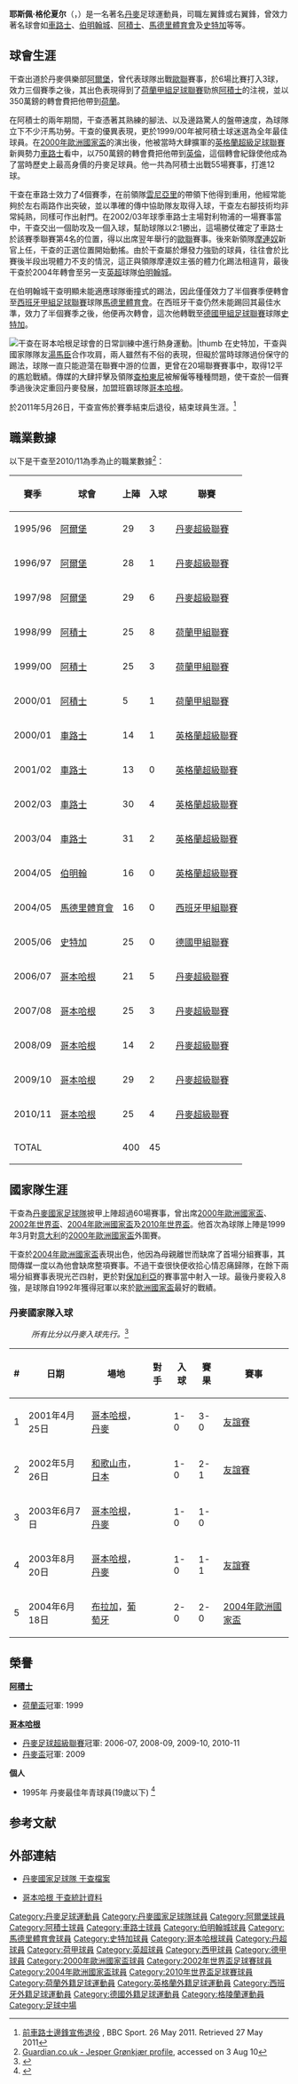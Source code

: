 {{noteTA|G1=uefa
|T=zh-hans:耶斯佩·格伦夏尔;zh-hk:謝斯柏·干查;zh-tw:耶斯佩·格倫夏爾;
|1=zh-hans:耶斯佩尔;zh-hk:謝斯柏;zh-tw:耶斯佩;
|2=zh-hans:格伦夏尔;zh-hk:干查;zh-tw:格倫夏爾;
|3=zh-hans:拉涅利;zh-hk:雲尼亞里;zh-tw:拉涅利;
|4=zh-hans:穆里尼奥;zh-hk:摩連奴;zh-tw:穆里尼奧;
|5=zh-hans:托马森;zh-hk:湯馬臣;zh-tw:托馬森;
|6=zh-hans:特拉帕托尼; zh-hk:查柏東尼;
}}
{{Football player infobox
| playername= 謝斯柏·干查<br />''Jesper Grønkjær''
| image=[[File:JesperGronkjaer_cropped.jpg|150px]]
| fullname= 謝斯柏·干查<br>Jesper Grønkjær
| dateofbirth = {{birth date and age|1977|8|12}}
| cityofbirth = [[努克|努克]]
| currentclub = 退役
| position = [[中場|中場]]、[[翼鋒|翼鋒]]、[[輔鋒|輔鋒]]
| clubnumber =  
| countryofbirth = {{GRL}}
| height = {{height|m=1.87}}
| youthyears = 
| youthclubs = {{tsl|en|Thisted FC||提斯特德}}
| years = 1995-98<br>1998-00<br>2000-04<br>2004<br>2005<br>2005-06<br>2006-11
| clubs = [[阿爾堡足球會|阿爾堡]]<br>[[阿積士|阿積士]]<br>[[切尔西足球俱乐部|車路士]]<br>[[伯明翰足球俱乐部|伯明翰城]]<br>[[馬德里體育會|馬德里體育會]]<br>[[斯图加特足球俱乐部|史特加]]<br>[[哥本哈根足球會|哥本哈根]]
| caps(goals) = {{0}}86 {{0}}(10)<br>{{0}}55 {{0}}(12)<br>{{0}}88 {{0}}{{0}}(7)<br>{{0}}16 {{0}}{{0}}(0)<br>{{0}}16 {{0}}{{0}}(0)<br>{{0}}25 {{0}}{{0}}(0)<br>101 {{0}}(14) 
| nationalyears = 1993<br>1992-94<br>1994-97<br>1996-99<br>1999-11
| nationalteam = 丹麥U16 <br> 丹麥U17<br> 丹麥U19<br> [[丹麥21歲以下國家足球隊|丹麥U21]]<br> [[丹麥國家足球隊|丹麥]]
| nationalcaps(goals) = {{0}}{{0}}2 {{0}}{{0}}(2)<br>{{0}}19 {{0}}(13)<br>{{0}}19 {{0}}{{0}}(7)<br>{{0}}24 {{0}}{{0}}(4)<br>{{0}}80 {{0}}{{0}}(5)
| pcupdate = 2010.11.14
| ntupdate = 2010.06.24
}}
{{中文譯名
| english        = Jesper '''Gronkjaer'''
| putonghua      = 格伦夏尔
| taiwan         = 格倫夏爾
| cantonese      = 干查
| other          = 
|}}
'''耶斯佩·格伦夏尔'''（'''{{lang|da|Jesper Grønkjær}}'''，{{bd|1977年|8月12日|catidx=Gronkjaer, Jesper}}）是一名著名[[丹麥|丹麥]]足球運動員，司職左翼鋒或右翼鋒，曾效力著名球會如[[車路士|車路士]]、[[伯明翰城|伯明翰城]]、[[阿積士|阿積士]]、[[馬德里體育會|馬德里體育會]]及[[史特加|史特加]]等等。

== 球會生涯 ==
干查出道於丹麥俱樂部[[阿爾堡|阿爾堡]]，曾代表球隊出戰[[歐聯|歐聯]]賽事，於6場比賽打入3球，效力三個賽季之後，其出色表現得到了[[荷蘭甲組足球聯賽|荷蘭甲組足球聯賽]]勁旅[[阿積士|阿積士]]的注視，並以350萬鎊的轉會費把他帶到[[荷蘭|荷蘭]]。

在阿積士的兩年期間，干查憑著其熟練的腳法、以及邊路驚人的盤帶速度，為球隊立下不少汗馬功勞。干查的優異表現，更於1999/00年被阿積士球迷選為全年最佳球員。在[[2000年歐洲國家盃|2000年歐洲國家盃]]的演出後，他被當時大肆擴軍的[[英格蘭超級足球聯賽|英格蘭超級足球聯賽]]新興勢力[[車路士|車路士]]看中，以750萬鎊的轉會費把他帶到[[英倫|英倫]]，這個轉會紀錄使他成為了當時歷史上最高身價的丹麥足球員。他一共為阿積士出戰55場賽事，打進12球。

干查在車路士效力了4個賽季，在前領隊[[雲尼亞里|雲尼亞里]]的帶領下他得到重用，他經常能夠於左右兩路作出突破，並以準確的傳中協助隊友取得入球，干查左右腳技術均非常純熟，同樣可作出射門。在2002/03年球季車路士主場對利物浦的一場賽事當中，干查交出一個助攻及一個入球，幫助球隊以2:1勝出，這場勝仗確定了車路士於該賽季聯賽第4名的位置，得以出席翌年舉行的[[歐聯|歐聯]]賽事。後來新領隊[[摩連奴|摩連奴]]新官上任，干查的正選位置開始動搖。由於干查屬於爆發力強勁的球員，往往會於比賽後半段出現體力不支的情況，這正與領隊摩連奴主張的體力化踢法相違背，最後干查於2004年轉會至另一支[[英超|英超]]球隊[[伯明翰城|伯明翰城]]。

在伯明翰城干查明顯未能適應球隊衝撞式的踢法，因此僅僅效力了半個賽季便轉會至[[西班牙甲組足球聯賽|西班牙甲組足球聯賽]]球隊[[馬德里體育會|馬德里體育會]]。在西班牙干查仍然未能踢回其最佳水準，效力了半個賽季之後，他便再次轉會，這次他轉戰至[[德國甲組足球聯賽|德國甲組足球聯賽]]球隊[[史特加|史特加]]。

[[File:Jespergrønkjær.JPG|干查在[[哥本哈根足球會]]的日常訓練中進行熱身運動。|thumb]]
在史特加，干查與國家隊隊友[[湯馬臣|湯馬臣]]合作攻肩，兩人雖然有不俗的表現，但礙於當時球隊過份保守的踢法，球隊一直只能遊蕩在聯賽中游的位置，更曾在20場聯賽賽事中，取得12平的尷尬戰績。傳媒的大肆抨擊及領隊[[查柏東尼|查柏東尼]]被解僱等種種問題，使干查於一個賽季過後決定重回丹麥發展，加盟班霸球隊[[哥本哈根足球會|哥本哈根]]。

於2011年5月26日，干查宣佈於賽季結束后退役，結束球員生涯。<ref>[http://news.bbc.co.uk/sport1/hi/football/13563276.stm 前車路士邊鋒宣佈退役] {{WebCite|url=https://www.webcitation.org/66ogJcDzC?url=http://www.bbc.co.uk/sport/0/football/13563276 |date=20120410091140 |dateformat=iso }}, BBC Sport. 26 May 2011. Retrieved 27 May 2011</ref>

==職業數據==
以下是干查至2010/11為季為止的職業數據<ref>[http://guardian.touch-line.com/?Lang=0&CTID=10&CPID=14&pStr=Player&PLID=9539&TEID=378 Guardian.co.uk - Jesper Grønkjær profile], accessed on 3 Aug 10</ref>：
{| class="wikitable"
|-
! 賽季 !! 球會 !! 上陣 !! 入球 !! 聯賽  
|-  
| 1995/96 || {{flagicon|Denmark}} [[阿爾堡|阿爾堡]] || 29 || 3 || [[丹麥超級聯賽|丹麥超級聯賽]]
|-  
| 1996/97 || {{flagicon|Denmark}} [[阿爾堡|阿爾堡]] || 28 || 1 || [[丹麥超級聯賽|丹麥超級聯賽]]
|-  
| 1997/98 || {{flagicon|Denmark}} [[阿爾堡|阿爾堡]] || 29 || 6 || [[丹麥超級聯賽|丹麥超級聯賽]]
|-  
| 1998/99 || {{flagicon|Netherlands}} [[阿積士|阿積士]] || 25 || 8 || [[荷蘭甲組聯賽|荷蘭甲組聯賽]]
|-  
| 1999/00 || {{flagicon|Netherlands}} [[阿積士|阿積士]] || 25 || 3 || [[荷蘭甲組聯賽|荷蘭甲組聯賽]]
|-  
| 2000/01 || {{flagicon|Netherlands}} [[阿積士|阿積士]] || 5 || 1 || [[荷蘭甲組聯賽|荷蘭甲組聯賽]]
|-  
| 2000/01 || {{flagicon|England}} [[車路士|車路士]] || 14 || 1 || [[英格蘭超級聯賽|英格蘭超級聯賽]]
|-  
| 2001/02 || {{flagicon|England}} [[車路士|車路士]] || 13 || 0 || [[英格蘭超級聯賽|英格蘭超級聯賽]]
|-  
| 2002/03 || {{flagicon|England}} [[車路士|車路士]] || 30 || 4 || [[英格蘭超級聯賽|英格蘭超級聯賽]]
|-  
| 2003/04 || {{flagicon|England}} [[車路士|車路士]] || 31 || 2 || [[英格蘭超級聯賽|英格蘭超級聯賽]]
|-  
| 2004/05 || {{flagicon|England}} [[伯明翰足球會|伯明翰]] || 16 || 0 || [[英格蘭超級聯賽|英格蘭超級聯賽]]
|-  
| 2004/05 || {{flagicon|Spain}} [[馬德里體育會|馬德里體育會]] || 16 || 0 || [[西班牙甲組聯賽|西班牙甲組聯賽]]
|-  
| 2005/06 || {{flagicon|Germany}} [[史特加|史特加]] || 25 || 0 || [[德國甲組聯賽|德國甲組聯賽]]
|-  
| 2006/07 || {{flagicon|Denmark}} [[哥本哈根足球會|哥本哈根]] || 21 || 5 || [[丹麥超級聯賽|丹麥超級聯賽]]
|-  
| 2007/08 || {{flagicon|Denmark}} [[哥本哈根足球會|哥本哈根]] || 25 || 3 || [[丹麥超級聯賽|丹麥超級聯賽]]
|-  
| 2008/09 || {{flagicon|Denmark}} [[哥本哈根足球會|哥本哈根]] || 14 || 2 || [[丹麥超級聯賽|丹麥超級聯賽]]
|-  
| 2009/10 || {{flagicon|Denmark}} [[哥本哈根足球會|哥本哈根]] || 29 || 2 || [[丹麥超級聯賽|丹麥超級聯賽]]
|-  
| 2010/11 || {{flagicon|Denmark}} [[哥本哈根足球會|哥本哈根]] || 25 || 4 || [[丹麥超級聯賽|丹麥超級聯賽]]
|-  
! colspan=2 |TOTAL  
! 400  
! 45  
!  
|}

== 國家隊生涯 ==
干查為[[丹麥國家足球隊|丹麥國家足球隊]]披甲上陣超過60場賽事，曾出席[[2000年歐洲國家盃|2000年歐洲國家盃]]、[[2002年世界盃|2002年世界盃]]、[[2004年歐洲國家盃|2004年歐洲國家盃]]及[[2010年世界盃|2010年世界盃]]。他首次為球隊上陣是1999年3月對[[意大利|意大利]]的[[2000年歐洲國家盃|2000年歐洲國家盃]]外圍賽。

干查於[[2004年歐洲國家盃|2004年歐洲國家盃]]表現出色，他因為母親離世而缺席了首場分組賽事，其間傳媒一度以為他會缺席整項賽事。不過干查很快便收拾心情忍痛歸隊，在餘下兩場分組賽事表現光芒四射，更於對[[保加利亞國家足球隊|保加利亞]]的賽事當中射入一球。最後丹麥殺入8強，是球隊自1992年獲得冠軍以來於[[歐洲國家盃|歐洲國家盃]]最好的戰績。

=== 丹麥國家隊入球 ===
:''所有比分以丹麥入球先行。''<ref>{{Cite web |url=http://www.dbu.dk/landshold/landsholdsdatabasen/LBasePlayerInfo.aspx?playerid=1578&teamtypeid=330&event=4#match |title=DBU Jesper Grønkjær scoring record |access-date=2010-07-24 |archive-date=2019-08-14 |archive-url=https://web.archive.org/web/20190814214823/http://www.dbu.dk/landshold/landsholdsdatabasen/LBasePlayerInfo.aspx?playerid=1578&teamtypeid=330&event=4#match |dead-url=no }}</ref>
{| class="wikitable"
! # !! 日期 !! 場地 !! 對手 !! 入球 !! 賽果 !! 賽事
|-
| 1 || 2001年4月25日 || [[哥本哈根|哥本哈根]]，[[丹麥|丹麥]] || {{SVN}} || 1-0 || 3-0 || [[友誼賽|友誼賽]]
|-
| 2 || 2002年5月26日 || [[和歌山市|和歌山市]]，[[日本|日本]] || {{TUN}} || 1-0 || 2-1 || [[友誼賽|友誼賽]]
|-
| 3 || 2003年6月7日 || [[哥本哈根|哥本哈根]]，[[丹麥|丹麥]] || {{NOR}} || 1-0 || 1-0 || {{tsl|en|UEFA Euro 2004 qualifying|2004年歐洲國家盃外圍賽}}
|-
| 4 || 2003年8月20日 || [[哥本哈根|哥本哈根]]，[[丹麥|丹麥]] || {{FIN}} || 1-0 || 1-1 || [[友誼賽|友誼賽]]
|-
| 5 || 2004年6月18日 || [[布拉加|布拉加]]，[[葡萄牙|葡萄牙]] || {{BUL}} || 2-0 || 2-0 || [[2004年歐洲足球錦標賽|2004年歐洲國家盃]]
|}

==榮譽==
'''[[阿積士|阿積士]]'''
* [[荷蘭盃|荷蘭盃]]冠軍: 1999
 
'''[[哥本哈根足球會|哥本哈根]]'''
* [[丹麥足球超級聯賽|丹麥足球超級聯賽]]冠軍: 2006-07, 2008-09, 2009-10, 2010-11
* [[丹麥盃|丹麥盃]]冠軍: 2009

'''個人'''
* 1995年 丹麥最佳年青球員(19歲以下) <ref>{{Cite web |url=http://www.dbu.dk/page.aspx?id=318 |title=DBU 丹麥足協 年度最佳年青球員 |accessdate=2010-07-24 |archive-date=2018-12-12 |archive-url=https://web.archive.org/web/20181212144542/https://www.dbu.dk/page.aspx?id=318 |dead-url=no }}</ref>

== 参考文献 ==
{{reflist}}

==外部連結==
*[http://www.dbu.dk/landshold/landsholdsdatabasen/LBasePlayerInfo.aspx?playerid=1578 丹麥國家足球隊 干查檔案] {{Wayback|url=http://www.dbu.dk/landshold/landsholdsdatabasen/LBasePlayerInfo.aspx?playerid=1578 |date=20190815051544 }}
*{{da icon}} [https://web.archive.org/web/20090921132856/http://www.fck.dk/saesonen/statistik/spillerstatistik/?search=1&play_playerid_fk=174 哥本哈根 干查統計資料]

{{2000年歐洲足球錦標賽丹麥參賽名單}}
{{2002年世界盃足球賽丹麥參賽名單}}
{{2004年歐洲足球錦標賽丹麥參賽名單}}
{{Denmark Squad 2010 World Cup}}

{{DEFAULTSORT:Gronkjaer, Jesper}}
[[Category:丹麥足球運動員|Category:丹麥足球運動員]]
[[Category:丹麥國家足球隊球員|Category:丹麥國家足球隊球員]]
[[Category:阿爾堡球員|Category:阿爾堡球員]]
[[Category:阿積士球員|Category:阿積士球員]]
[[Category:車路士球員|Category:車路士球員]]
[[Category:伯明翰城球員|Category:伯明翰城球員]]
[[Category:馬德里體育會球員|Category:馬德里體育會球員]]
[[Category:史特加球員|Category:史特加球員]]
[[Category:哥本哈根球員|Category:哥本哈根球員]]
[[Category:丹超球員|Category:丹超球員]]
[[Category:荷甲球員|Category:荷甲球員]]
[[Category:英超球員|Category:英超球員]]
[[Category:西甲球員|Category:西甲球員]]
[[Category:德甲球員|Category:德甲球員]]
[[Category:2000年歐洲國家盃球員|Category:2000年歐洲國家盃球員]]
[[Category:2002年世界盃足球賽球員|Category:2002年世界盃足球賽球員]]
[[Category:2004年歐洲國家盃球員|Category:2004年歐洲國家盃球員]]
[[Category:2010年世界盃足球賽球員|Category:2010年世界盃足球賽球員]]
[[Category:荷蘭外籍足球運動員|Category:荷蘭外籍足球運動員]]
[[Category:英格蘭外籍足球運動員|Category:英格蘭外籍足球運動員]]
[[Category:西班牙外籍足球運動員|Category:西班牙外籍足球運動員]]
[[Category:德國外籍足球運動員|Category:德國外籍足球運動員]]
[[Category:格陵蘭運動員|Category:格陵蘭運動員]]
[[Category:足球中場|Category:足球中場]]